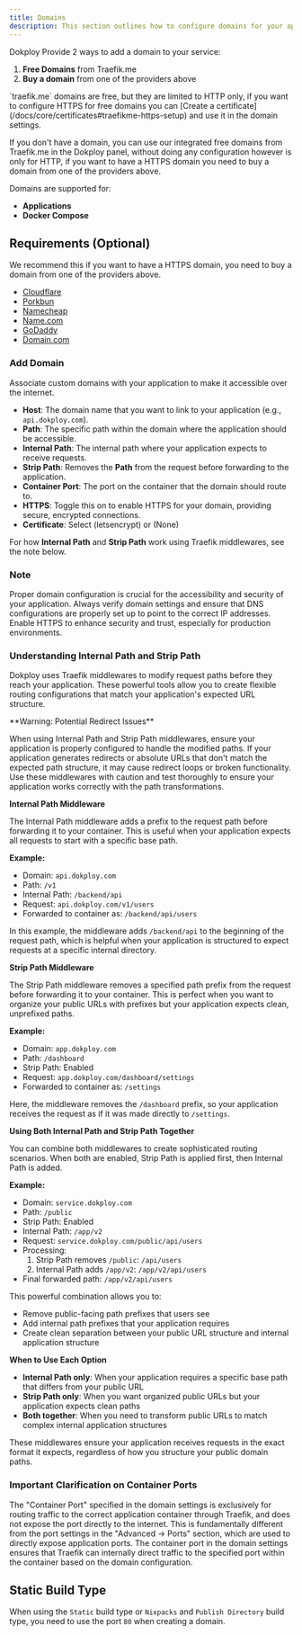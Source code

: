 ```yaml
---
title: Domains
description: This section outlines how to configure domains for your applications in Dokploy, ensuring that your applications are accessible via custom URLs.
---
```



Dokploy Provide 2 ways to add a domain to your service:

1. **Free Domains** from Traefik.me
2. **Buy a domain** from one of the providers above

<Callout type="warn">
   `traefik.me` domains are free, but they are limited to HTTP only, if you want to configure HTTPS for free domains
   you can [Create a certificate](/docs/core/certificates#traefikme-https-setup) and use it in the domain settings.
</Callout>

If you don't have a domain, you can use our integrated free domains from Traefik.me in the Dokploy panel, without doing any configuration however is only for HTTP, if you want to have a HTTPS domain you need to buy a domain from one of the providers above.

Domains are supported for:

- **Applications**
- **Docker Compose**


## Requirements (Optional)

We recommend this if you want to have a HTTPS domain, you need to buy a domain from one of the providers above.

- [Cloudflare](https://www.cloudflare.com/)
- [Porkbun](https://porkbun.com/)
- [Namecheap](https://www.namecheap.com/domains/)
- [Name.com](https://www.name.com/)
- [GoDaddy](https://www.godaddy.com/)
- [Domain.com](https://www.domain.com/)

### Add Domain

Associate custom domains with your application to make it accessible over the internet.

- **Host**: The domain name that you want to link to your application (e.g., `api.dokploy.com`).
- **Path**: The specific path within the domain where the application should be accessible.
- **Internal Path**: The internal path where your application expects to receive requests.
- **Strip Path**: Removes the **Path** from the request before forwarding to the application.
- **Container Port**: The port on the container that the domain should route to.
- **HTTPS**: Toggle this on to enable HTTPS for your domain, providing secure, encrypted connections.
- **Certificate**: Select (letsencrypt) or (None)

For how **Internal Path** and **Strip Path** work using Traefik middlewares, see the note below.

### Note

Proper domain configuration is crucial for the accessibility and security of your application. Always verify domain settings and ensure that DNS configurations are properly set up to point to the correct IP addresses. Enable HTTPS to enhance security and trust, especially for production environments.

### Understanding Internal Path and Strip Path

Dokploy uses Traefik middlewares to modify request paths before they reach your application. These powerful tools allow you to create flexible routing configurations that match your application's expected URL structure.

<Callout type="warn">
**Warning: Potential Redirect Issues**

When using Internal Path and Strip Path middlewares, ensure your application is properly configured to handle the modified paths. If your application generates redirects or absolute URLs that don't match the expected path structure, it may cause redirect loops or broken functionality. Use these middlewares with caution and test thoroughly to ensure your application works correctly with the path transformations.
</Callout>

**Internal Path Middleware**

The Internal Path middleware adds a prefix to the request path before forwarding it to your container. This is useful when your application expects all requests to start with a specific base path.

**Example:**
- Domain: `api.dokploy.com`
- Path: `/v1`
- Internal Path: `/backend/api`
- Request: `api.dokploy.com/v1/users`
- Forwarded to container as: `/backend/api/users`

In this example, the middleware adds `/backend/api` to the beginning of the request path, which is helpful when your application is structured to expect requests at a specific internal directory.

**Strip Path Middleware**

The Strip Path middleware removes a specified path prefix from the request before forwarding it to your container. This is perfect when you want to organize your public URLs with prefixes but your application expects clean, unprefixed paths.

**Example:**
- Domain: `app.dokploy.com`
- Path: `/dashboard`
- Strip Path: Enabled
- Request: `app.dokploy.com/dashboard/settings`
- Forwarded to container as: `/settings`

Here, the middleware removes the `/dashboard` prefix, so your application receives the request as if it was made directly to `/settings`.

**Using Both Internal Path and Strip Path Together**

You can combine both middlewares to create sophisticated routing scenarios. When both are enabled, Strip Path is applied first, then Internal Path is added.

**Example:**
- Domain: `service.dokploy.com`
- Path: `/public`
- Strip Path: Enabled
- Internal Path: `/app/v2`
- Request: `service.dokploy.com/public/api/users`
- Processing:
  1. Strip Path removes `/public`: `/api/users`
  2. Internal Path adds `/app/v2`: `/app/v2/api/users`
- Final forwarded path: `/app/v2/api/users`

This powerful combination allows you to:
- Remove public-facing path prefixes that users see
- Add internal path prefixes that your application requires
- Create clean separation between your public URL structure and internal application structure

**When to Use Each Option**

- **Internal Path only**: When your application requires a specific base path that differs from your public URL
- **Strip Path only**: When you want organized public URLs but your application expects clean paths
- **Both together**: When you need to transform public URLs to match complex internal application structures

These middlewares ensure your application receives requests in the exact format it expects, regardless of how you structure your public domain paths.


### Important Clarification on Container Ports

The "Container Port" specified in the domain settings is exclusively for routing traffic to the correct application container through Traefik, and does not expose the port directly to the internet. This is fundamentally different from the port settings in the "Advanced -> Ports" section, which are used to directly expose application ports. The container port in the domain settings ensures that Traefik can internally direct traffic to the specified port within the container based on the domain configuration.

## Static Build Type

When using the `Static` build type or `Nixpacks` and `Publish Directory` build type, you need to use the port `80` when creating a domain.


